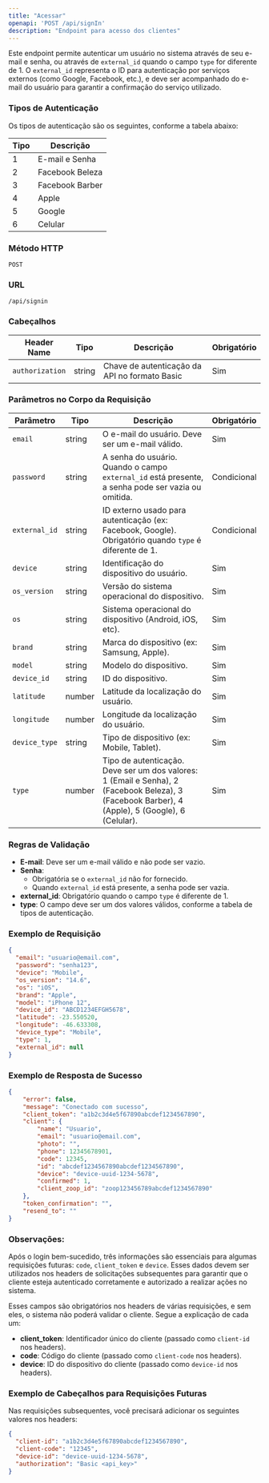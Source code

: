 ```yaml
---
title: "Acessar"
openapi: 'POST /api/signIn'
description: "Endpoint para acesso dos clientes"
---
```


Este endpoint permite autenticar um usuário no sistema através de seu e-mail e senha, ou através de `external_id` quando o campo `type` for diferente de 1. O `external_id` representa o ID para autenticação por serviços externos (como Google, Facebook, etc.), e deve ser acompanhado do e-mail do usuário para garantir a confirmação do serviço utilizado.

### Tipos de Autenticação

Os tipos de autenticação são os seguintes, conforme a tabela abaixo:

| Tipo | Descrição           |
|------|---------------------|
| 1    | E-mail e Senha       |
| 2    | Facebook Beleza      |
| 3    | Facebook Barber      |
| 4    | Apple                |
| 5    | Google               |
| 6    | Celular              |

### Método HTTP
`POST`

### URL
`/api/signin`

### Cabeçalhos

| Header Name      | Tipo   | Descrição                               | Obrigatório |
|------------------|--------|-----------------------------------------|-------------|
| `authorization`  | string | Chave de autenticação da API no formato Basic | Sim        |

### Parâmetros no Corpo da Requisição

| Parâmetro      | Tipo     | Descrição                                                                                                   | Obrigatório |
|----------------|----------|------------------------------------------------------------------------------------------------------------|-------------|
| `email`        | string   | O e-mail do usuário. Deve ser um e-mail válido.                                                             | Sim         |
| `password`     | string   | A senha do usuário. Quando o campo `external_id` está presente, a senha pode ser vazia ou omitida.           | Condicional |
| `external_id`  | string   | ID externo usado para autenticação (ex: Facebook, Google). Obrigatório quando `type` é diferente de 1.      | Condicional |
| `device`       | string   | Identificação do dispositivo do usuário.                                                                    | Sim         |
| `os_version`   | string   | Versão do sistema operacional do dispositivo.                                                               | Sim         |
| `os`           | string   | Sistema operacional do dispositivo (Android, iOS, etc).                                                     | Sim         |
| `brand`        | string   | Marca do dispositivo (ex: Samsung, Apple).                                                                  | Sim         |
| `model`        | string   | Modelo do dispositivo.                                                                                      | Sim         |
| `device_id`    | string   | ID do dispositivo.                                                                                          | Sim         |
| `latitude`     | number   | Latitude da localização do usuário.                                                                         | Sim         |
| `longitude`    | number   | Longitude da localização do usuário.                                                                        | Sim         |
| `device_type`  | string   | Tipo de dispositivo (ex: Mobile, Tablet).                                                                   | Sim         |
| `type`         | number   | Tipo de autenticação. Deve ser um dos valores: 1 (Email e Senha), 2 (Facebook Beleza), 3 (Facebook Barber), 4 (Apple), 5 (Google), 6 (Celular). | Sim         |

### Regras de Validação

- **E-mail**: Deve ser um e-mail válido e não pode ser vazio.
- **Senha**: 
  - Obrigatória se o `external_id` não for fornecido.
  - Quando `external_id` está presente, a senha pode ser vazia.
- **external_id**: Obrigatório quando o campo `type` é diferente de 1.
- **type**: O campo deve ser um dos valores válidos, conforme a tabela de tipos de autenticação.

### Exemplo de Requisição

```json
{
  "email": "usuario@email.com",
  "password": "senha123",
  "device": "Mobile",
  "os_version": "14.6",
  "os": "iOS",
  "brand": "Apple",
  "model": "iPhone 12",
  "device_id": "ABCD1234EFGH5678",
  "latitude": -23.550520,
  "longitude": -46.633308,
  "device_type": "Mobile",
  "type": 1,
  "external_id": null
}
```

### Exemplo de Resposta de Sucesso

```json
{
    "error": false,
    "message": "Conectado com sucesso",
    "client_token": "a1b2c3d4e5f67890abcdef1234567890",
    "client": {
        "name": "Usuario",
        "email": "usuario@email.com",
        "photo": "",
        "phone": 12345678901,
        "code": 12345,
        "id": "abcdef1234567890abcdef1234567890",
        "device": "device-uuid-1234-5678",
        "confirmed": 1,
        "client_zoop_id": "zoop123456789abcdef1234567890"
    },
    "token_confirmation": "",
    "resend_to": ""
}
```

### Observações:
Após o login bem-sucedido, três informações são essenciais para algumas requisições futuras: `code`, `client_token` e `device`. Esses dados devem ser utilizados nos headers de solicitações subsequentes para garantir que o cliente esteja autenticado corretamente e autorizado a realizar ações no sistema.

Esses campos são obrigatórios nos headers de várias requisições, e sem eles, o sistema não poderá validar o cliente. Segue a explicação de cada um:

- **client_token**: Identificador único do cliente (passado como `client-id` nos headers). 
- **code**: Código do cliente (passado como `client-code` nos headers).
- **device**: ID do dispositivo do cliente (passado como `device-id` nos headers).

### Exemplo de Cabeçalhos para Requisições Futuras

Nas requisições subsequentes, você precisará adicionar os seguintes valores nos headers:

```json
{
  "client-id": "a1b2c3d4e5f67890abcdef1234567890",
  "client-code": "12345",
  "device-id": "device-uuid-1234-5678",
  "authorization": "Basic <api_key>"
}
